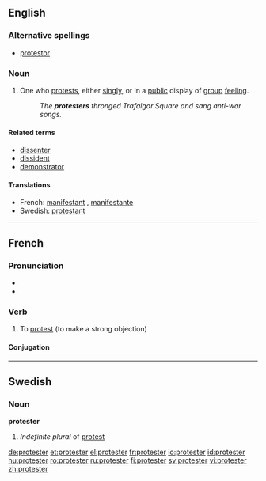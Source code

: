 ==English==

===Alternative spellings===
* [[protestor]]

===Noun===
{{en-noun}}

# One who [[protest]]s, either [[singly]], or in a [[public]] display of [[group]] [[feeling]].
#: ''The '''protesters''' thronged Trafalgar Square and sang anti-war songs.''

====Related terms====
* [[dissenter]]
* [[dissident]]
* [[demonstrator]]

====Translations====
* French: [[manifestant]] {{m}}, [[manifestante]] {{f}}
* Swedish: [[protestant]]

----

==French==

===Pronunciation===
* {{IPA|/pʁɔ.tɛs.te/|lang=fr}}
* {{audio|Fr-protester.ogg|protester}}

===Verb===
{{infl|fr|verb}}

# To [[protest]] (to make a strong objection)

====Conjugation====
{{fr-conj-er|protest|avoir}}

{{tbot entry|French|protest|2008|April|fr}}

----

==Swedish==

===Noun===
'''protester'''

# ''Indefinite plural'' of [[protest#Swedish|protest]]

[[de:protester]]
[[et:protester]]
[[el:protester]]
[[fr:protester]]
[[io:protester]]
[[id:protester]]
[[hu:protester]]
[[ro:protester]]
[[ru:protester]]
[[fi:protester]]
[[sv:protester]]
[[vi:protester]]
[[zh:protester]]